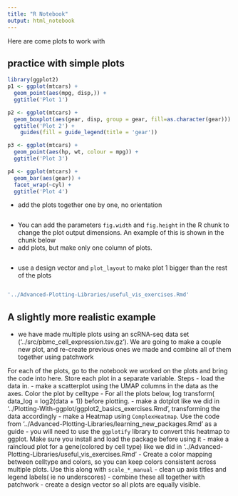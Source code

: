 ```yaml
---
title: "R Notebook"
output: html_notebook
---
```


Here are come plots to work with 

## practice with simple plots 

```r
library(ggplot2)
p1 <- ggplot(mtcars) + 
  geom_point(aes(mpg, disp,)) + 
  ggtitle('Plot 1')

p2 <- ggplot(mtcars) + 
  geom_boxplot(aes(gear, disp, group = gear, fill=as.character(gear))) + 
  ggtitle('Plot 2') + 
    guides(fill = guide_legend(title = 'gear'))

p3 <- ggplot(mtcars) + 
  geom_point(aes(hp, wt, colour = mpg)) + 
  ggtitle('Plot 3')

p4 <- ggplot(mtcars) + 
  geom_bar(aes(gear)) + 
  facet_wrap(~cyl) + 
  ggtitle('Plot 4')
```

- add the plots together one by one, no orientation

```r

```


- You can add the parameters `fig.width` and `fig.height` in the R chunk to change the plot output dimensions. An example of this is shown in the chunk below
- add plots, but make only one column of plots. 

```r

```

- use a design vector and `plot_layout` to make plot 1 bigger than the rest of the plots 

```r

```


```r
'../Advanced-Plotting-Libraries/useful_vis_exercises.Rmd'
```


## A slightly more realistic example

- we have made multiple plots using an scRNA-seq data set ('../src/pbmc_cell_expression.tsv.gz'). We are going to make a couple new plot, and  re-create previous ones we made and combine all of them together using patchwork

For each of the plots, go to the notebook we worked on the plots and bring the code into here. Store each plot in a separate variable.
Steps
- load the data in. 
- make a scatterplot using the UMAP columns in the data as the axes. Color the plot by celltype 
- For all the plots below, log transform( data_log = log2(data + 1)) before plotting. 
- make a dotplot like we did in '../Plotting-With-ggplot/ggplot2_basics_exercises.Rmd', transforming the data accordingly
- make a Heatmap using `ComplexHeatmap`. Use the code from '../Advanced-Plotting-Libraries/learning_new_packages.Rmd' as a guide 
  - you will need to use the `ggplotify` library to convert this heatmap to ggplot. Make sure you install and load the package before using it
- make a raincloud plot for a gene(colored by cell type) like we did in '../Advanced-Plotting-Libraries/useful_vis_exercises.Rmd'
- Create a color mapping between celltype and colors, so you can keep colors consistent across multiple plots. Use this along with `scale_*_manual`
- clean up axis titles and legend labels( ie no underscores)
- combine these all together with patchwork
  - create a design vector so all plots are equally visible. 

```r

```





